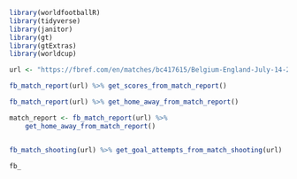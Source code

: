 

```r
library(worldfootballR)
library(tidyverse)
library(janitor)
library(gt)
library(gtExtras)
library(worldcup)
```



```r
url <- "https://fbref.com/en/matches/bc417615/Belgium-England-July-14-2018-FIFA-World-Cup"
```

```r
fb_match_report(url) %>% get_scores_from_match_report()
```

```r
fb_match_report(url) %>% get_home_away_from_match_report()
```

```r
match_report <- fb_match_report(url) %>%
    get_home_away_from_match_report()
```

```r

  
```

```r
fb_match_shooting(url) %>% get_goal_attempts_from_match_shooting(url)
```

```r
fb_
```

